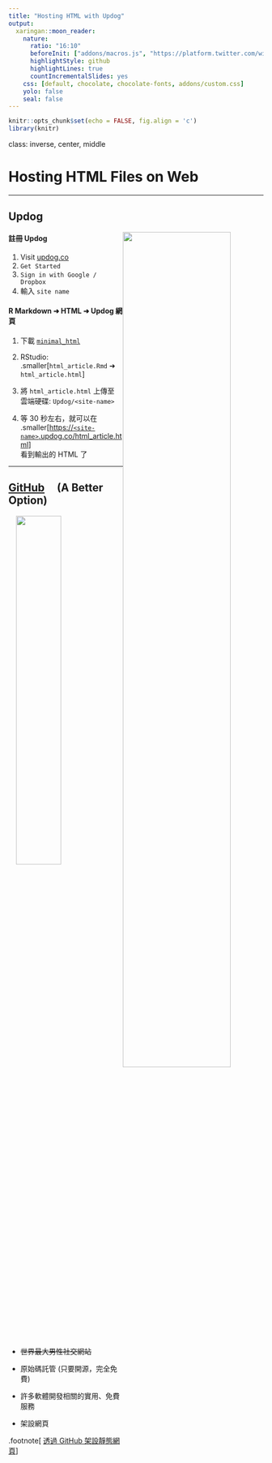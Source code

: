 ```yaml
---
title: "Hosting HTML with Updog"
output:
  xaringan::moon_reader:
    nature:
      ratio: "16:10"
      beforeInit: ["addons/macros.js", "https://platform.twitter.com/widgets.js"]
      highlightStyle: github
      highlightLines: true
      countIncrementalSlides: yes
    css: [default, chocolate, chocolate-fonts, addons/custom.css]
    yolo: false
    seal: false 
---
```


```r
knitr::opts_chunk$set(echo = FALSE, fig.align = 'c')
library(knitr)
```


class: inverse, center, middle

# Hosting HTML Files on Web

---

## Updog

<img src='img/updog.gif' style='float:right;width:65%;margin-right:-50px'>

#### 註冊 Updog

1. Visit [updog.co](https://updog.co/)
1. `Get Started`
1. `Sign in with Google / Dropbox`
1. 輸入 `site name`

#### R Markdown ➜ HTML ➜ Updog 網頁

1. 下載 [`minimal_html`](https://minhaskamal.github.io/DownGit/#/home?url=https://github.com/liao961120/2019-fju-rmd-talk/tree/master/minimal_html)

1. RStudio:   
.smaller[`html_article.Rmd` ➜ `html_article.html`]

1. 將 `html_article.html` 上傳至  
雲端硬碟: `Updog/<site-name>`

1. 等 30 秒左右，就可以在  
.smaller[[https://`<site-name>`.updog.co/html_article.html]()]  
看到輸出的 HTML 了



---


## [GitHub](https://github.com) <img src='img/GitHub-Mark.png' style='display:inline;width:0.7em;'> (A Better Option)


<img src='https://octodex.github.com/images/vinyltocat.png' style='float:right;width:42%'>

- <s>世界最大男性社交網站</s>

- 原始碼託管 (只要開源，完全免費)

- 許多軟體開發相關的實用、免費服務

- 架設網頁



.footnote[
[透過 GitHub 架設靜態網頁](https://liao961120.github.io/2018/04/20/gsheet_survey.html#靜態網頁-設置)
]